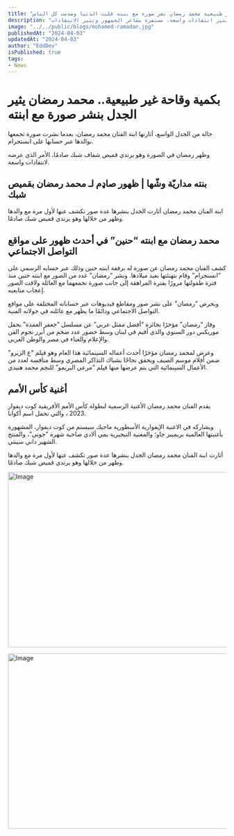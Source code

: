 ```yaml
---
title: "بكمية وقاحة غير طبيعية محمد رمضان نشر صورة مع بنته قلبت الدنيا وصدمت كل الناس !!"
description: "محمد رمضان يشعل الجدل بصورة مثيرة مع ابنته، تثير التساؤلات وتثير انتقادات واسعة، مستفزة مشاعر الجمهور وتثير الانتقادات."
image: "../../public/blogs/mohamed-ramadan.jpg"
publishedAt: "2024-04-03"
updatedAt: "2024-04-03"
author: "EddDev"
isPublished: true
tags:
- News
---
```


# بكمية وقاحة غير طبيعية.. محمد رمضان يثير الجدل بنشر صورة مع ابنته

حالة من الجدل الواسع، أثارتها ابنة الفنان محمد رمضان، بعدما نشرت صورة تجمعها بوالدها عبر حسابها على انستجرام.

وظهر رمضان في الصورة وهو يرتدي قميص شفاف شبك صادمًا، الأمر الذي عرضه لانتقادات واسعة.

## بنته مداريّة وشّها | ظهور صاډم لـ محمد رمضان بقميص شبك

ابنة الفنان محمد رمضان أثارت الجدل بنشرها عدة صور تكشف عنها لأول مرة مع والدها وظهر من خلالها وهو يرتدي قميص شبك صادمًا.

## محمد رمضان مع ابنته “حنين” في أحدث ظهور على مواقع التواصل الاجتماعي

كشف الفنان محمد رمضان عن صورة له برفقة ابنته حنين وذلك عبر حسابه الرسمي على “انستجرام” وقام بتهنئتها بعيد ميلادها. ونشر “رمضان” عدد من الصور مع ابنته حنين منذ فترة طفولتها مرورًا بفترة المراهقة إلى جانب صورة تجمعهما مع العائلة ولاقت الصور إعجاب متابعيه.

ويحرص “رمضان” على نشر صور ومقاطع فيديوهات عبر حساباته المختلفة على مواقع التواصل الاجتماعي ودائمًا ما يظهر مع عائلته في جولاته الفنية.

وفاز “رمضان” مؤخرًا بجائزة “أفضل ممثل عربي” عن مسلسل “جعفر العمدة” بحفل موريكس دور السنوي والذي أقيم في لبنان وسط حضور عدد ضخم من أبرز نجوم الفن والإعلام والغناء في مصر والوطن العربي.

وعرض لمحمد رمضان مؤخرًا أحدث أعماله السينمائية هذا العام وهو فيلم “ع الزيرو” ضمن أفلام موسم الصيف ويحقق نجاحًا بشباك التذاكر المصري وسط منافسة لعدد من الأعمال السينمائية التي يتم عرضها منها فيلم “مرعي البريمو” للنجم محمد هنيدي.

## أغنية كأس الأمم

يقدم الفنان محمد رمضان الأغنية الرسمية لبطولة كأس الأمم الأفريقية كوت ديفوار 2023 ، والتي تحمل اسم أكوابا.

ويشاركه في الاغنية الإيفوارية الأسطورية ماجيك سيستم من كوت ديفوار، المشهورة بأغنيتها العالمية بريميير جاو؛ والمغنية النيجيرية يمي ألادي صاحبة شهرة “جوني”، والمنتج الشهير داني سينثي.

أثارت ابنة الفنان محمد رمضان الجدل بنشرها عدة صور تكشف عنها لأول مرة مع والدها وظهر من خلالها وهو يرتدي قميص شبك صادمًا.

<Image
  src="/blogs/ramadan-dauther-01.jpg"
  width="718"
  height="404"
  alt="Image"
  sizes="100vw"
/>

<Image
  src="/blogs/ramadan-dauther-02.jpg"
  width="718"
  height="404"
  alt="Image"
  sizes="100vw"
/>
